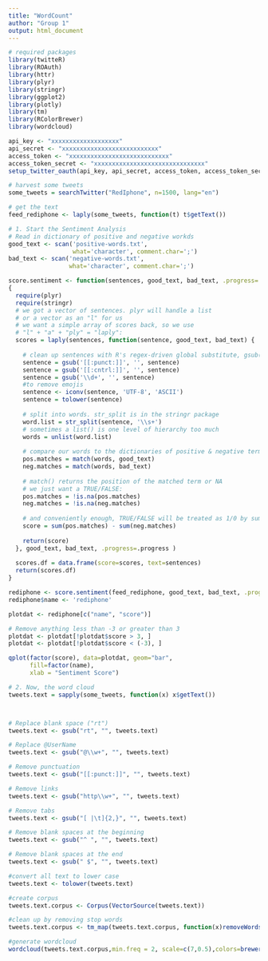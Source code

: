 ```yaml
---
title: "WordCount"
author: "Group 1"
output: html_document
---
```


```r
# required packages
library(twitteR)
library(ROAuth)
library(httr)
library(plyr)
library(stringr)
library(ggplot2)
library(plotly)
library(tm)
library(RColorBrewer)
library(wordcloud)

api_key <- "xxxxxxxxxxxxxxxxxxx"
api_secret <- "xxxxxxxxxxxxxxxxxxxxxxxxxxx"
access_token <- "xxxxxxxxxxxxxxxxxxxxxxxxxxxx"
access_token_secret <- "xxxxxxxxxxxxxxxxxxxxxxxxxxxxxxx"
setup_twitter_oauth(api_key, api_secret, access_token, access_token_secret)

# harvest some tweets
some_tweets = searchTwitter("RedIphone", n=1500, lang="en")

# get the text
feed_rediphone <- laply(some_tweets, function(t) t$getText())

# 1. Start the Sentiment Analysis
# Read in dictionary of positive and negative workds
good_text <- scan('positive-words.txt',
                  what='character', comment.char=';')
bad_text <- scan('negative-words.txt',
                 what='character', comment.char=';')

score.sentiment <- function(sentences, good_text, bad_text, .progress='none')
{
  require(plyr)
  require(stringr)
  # we got a vector of sentences. plyr will handle a list
  # or a vector as an "l" for us
  # we want a simple array of scores back, so we use
  # "l" + "a" + "ply" = "laply":
  scores = laply(sentences, function(sentence, good_text, bad_text) {
    
    # clean up sentences with R's regex-driven global substitute, gsub():
    sentence = gsub('[[:punct:]]', '', sentence)
    sentence = gsub('[[:cntrl:]]', '', sentence)
    sentence = gsub('\\d+', '', sentence)
    #to remove emojis
    sentence <- iconv(sentence, 'UTF-8', 'ASCII')
    sentence = tolower(sentence)
    
    # split into words. str_split is in the stringr package
    word.list = str_split(sentence, '\\s+')
    # sometimes a list() is one level of hierarchy too much
    words = unlist(word.list)
    
    # compare our words to the dictionaries of positive & negative terms
    pos.matches = match(words, good_text)
    neg.matches = match(words, bad_text)
    
    # match() returns the position of the matched term or NA
    # we just want a TRUE/FALSE:
    pos.matches = !is.na(pos.matches)
    neg.matches = !is.na(neg.matches)
    
    # and conveniently enough, TRUE/FALSE will be treated as 1/0 by sum():
    score = sum(pos.matches) - sum(neg.matches)
    
    return(score)
  }, good_text, bad_text, .progress=.progress )
  
  scores.df = data.frame(score=scores, text=sentences)
  return(scores.df)
}

rediphone <- score.sentiment(feed_rediphone, good_text, bad_text, .progress='text')
rediphone$name <- 'rediphone'

plotdat <- rediphone[c("name", "score")]

# Remove anything less than -3 or greater than 3
plotdat <- plotdat[!plotdat$score > 3, ]
plotdat <- plotdat[!plotdat$score < (-3), ]

qplot(factor(score), data=plotdat, geom="bar", 
      fill=factor(name),
      xlab = "Sentiment Score")

# 2. Now, the word cloud
tweets.text = sapply(some_tweets, function(x) x$getText())



# Replace blank space ("rt")
tweets.text <- gsub("rt", "", tweets.text)

# Replace @UserName
tweets.text <- gsub("@\\w+", "", tweets.text)

# Remove punctuation
tweets.text <- gsub("[[:punct:]]", "", tweets.text)

# Remove links
tweets.text <- gsub("http\\w+", "", tweets.text)

# Remove tabs
tweets.text <- gsub("[ |\t]{2,}", "", tweets.text)

# Remove blank spaces at the beginning
tweets.text <- gsub("^ ", "", tweets.text)

# Remove blank spaces at the end
tweets.text <- gsub(" $", "", tweets.text)

#convert all text to lower case
tweets.text <- tolower(tweets.text)

#create corpus
tweets.text.corpus <- Corpus(VectorSource(tweets.text))

#clean up by removing stop words
tweets.text.corpus <- tm_map(tweets.text.corpus, function(x)removeWords(x,stopwords()))

#generate wordcloud
wordcloud(tweets.text.corpus,min.freq = 2, scale=c(7,0.5),colors=brewer.pal(8, "Dark2"),  random.color= TRUE, random.order = FALSE, max.words = 150)
```